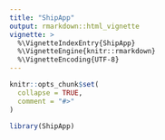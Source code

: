 ```yaml
---
title: "ShipApp"
output: rmarkdown::html_vignette
vignette: >
  %\VignetteIndexEntry{ShipApp}
  %\VignetteEngine{knitr::rmarkdown}
  %\VignetteEncoding{UTF-8}
---
```


```r
knitr::opts_chunk$set(
  collapse = TRUE,
  comment = "#>"
)
```

```r
library(ShipApp)
```
